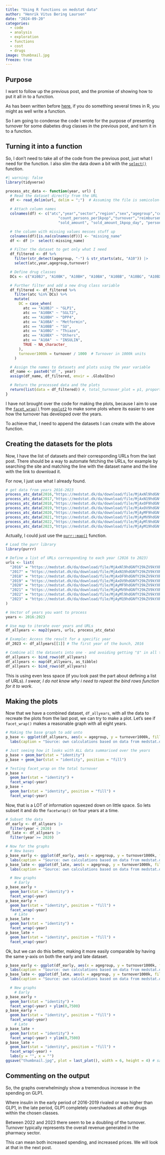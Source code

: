 ```yaml
---
title: "Using R functions on medstat data"
author: "Henrik Vitus Bering Laursen"
date: "2024-09-20"
categories:
  - code
  - analysis
  - exploration
  - functions
  - cost
  - drugs
image: thumbnail.jpg
freeze: true
---
```


## Purpose

I want to follow up the previous post, and the promise of showing how to put it all in to a function.

As has been written before [here](https://x.com/drob/status/928447584712253440?ref_src=twsrc%5Etfw%7Ctwcamp%5Etweetembed%7Ctwterm%5E928447584712253440%7Ctwgr%5Efce88d861cd9de805481a26a56bb6e7100e8dbb3%7Ctwcon%5Es1_c10&ref_url=http%3A%2F%2Fvarianceexplained.org%2Fr%2Fstart-blog%2F), if you do something several times in R, you might as well write a function.

So I am going to condense the code I wrote for the purpose of presenting turnover for some diabetes drug classes in the previous post, and turn it in to a function.

## Turning it into a function

So, I don't need to take all of the code from the previous post, just what I need for the function. I also slim the data down a bit with the [`select()`](https://dplyr.tidyverse.org/reference/dplyr_tidy_select.html) function.

```r
#| warning: false
library(tidyverse)

process_atc_data <- function(year, url) {
  # Read the dataset directly from the URL
  df <- read_delim(url, delim = ";")  # Assuming the file is semicolon-delimited

  # Attach column names
  colnames(df) <- c("atc","year","sector","region","sex","agegroup","count_persons",
                        "count_persons_per1kpop","turnover","reimbursement",
                        "sold_amount", "sold_amount_1kpop_day", "personreferabledata_perc")

  # the column with missing values messes stuff up
  colnames(df)[is.na(colnames(df))] <- "missing_name"
  df <- df |>  select(-missing_name)

  # Filter the dataset to get only what I need
  df_filtered <- df %>%
    filter(str_detect(agegroup, "-") & str_starts(atc, "A10")) |>
    select(atc,year,agegroup,turnover)

  # Define drug classes
  DCs <- c("A10BJ", "A10BK", "A10BH", "A10BA", "A10BB", "A10BG", "A10BX", "A10A")

  # Further filter and add a new drug class variable
  df_filtered <- df_filtered %>%
    filter(atc %in% DCs) %>%
    mutate(
      DC = case_when(
        atc == "A10BJ" ~ "GLP1",
        atc == "A10BK" ~ "SGLT2",
        atc == "A10BH" ~ "DPP4",
        atc == "A10BA" ~ "Metformin",
        atc == "A10BB" ~ "SU",
        atc == "A10BG" ~ "Thiazo",
        atc == "A10BX" ~ "Others",
        atc == "A10A"  ~ "INSULIN",
        TRUE ~ NA_character_
      ),
      turnover1000k = turnover / 1000  # Turnover in 1000k units
    )

  # Assign the names to datasets and plots using the year variable
  df_name <- paste0("df_", year)
  assign(df_name, df_filtered, envir = .GlobalEnv)

  # Return the processed data and the plots
  return(list(data = df_filtered)) #, total_turnover_plot = p1, proportional_turnover_plot = p2
}
```

I have not brought over the code for making the plots, because I aim to use the [`facet_wrap()`](https://ggplot2.tidyverse.org/reference/facet_wrap.html) from [`ggplot2`](https://ggplot2.tidyverse.org/index.html) to make some plots where its easier to see how the turnover has developed over the years.

To achieve that, I need to append the datasets I can create with the above function.

## Creating the datasets for the plots

Now, I have the list of datasets and their corresponding URLs from the last post. There should be a way to automate fetching the URLs, for example by searching the site and matching the line with the dataset name and the line with the link to download it.

For now, I just use what I already found.

```r
# get data from years 2016-2023
process_atc_data(2016,"https://medstat.dk/da/download/file/MjAxNl9hdGNfY29kZV9kYXRhLnR4dA==")
process_atc_data(2017,"https://medstat.dk/da/download/file/MjAxN19hdGNfY29kZV9kYXRhLnR4dA==")
process_atc_data(2018,"https://medstat.dk/da/download/file/MjAxOF9hdGNfY29kZV9kYXRhLnR4dA==")
process_atc_data(2019,"https://medstat.dk/da/download/file/MjAxOV9hdGNfY29kZV9kYXRhLnR4dA==")
process_atc_data(2020,"https://medstat.dk/da/download/file/MjAyMF9hdGNfY29kZV9kYXRhLnR4dA==")
process_atc_data(2021,"https://medstat.dk/da/download/file/MjAyMV9hdGNfY29kZV9kYXRhLnR4dA==")
process_atc_data(2022,"https://medstat.dk/da/download/file/MjAyMl9hdGNfY29kZV9kYXRhLnR4dA==")
process_atc_data(2023,"https://medstat.dk/da/download/file/MjAyM19hdGNfY29kZV9kYXRhLnR4dA==")
```

Actually, I could just use the [`purr::map()`](https://purrr.tidyverse.org/reference/map.html) function.

```r
# Load the purr library
library(purrr)

# Define a list of URLs corresponding to each year (2016 to 2023)
urls <- list(
  "2016" = "https://medstat.dk/da/download/file/MjAxNl9hdGNfY29kZV9kYXRhLnR4dA==",
  "2017" = "https://medstat.dk/da/download/file/MjAxN19hdGNfY29kZV9kYXRhLnR4dA==",
  "2018" = "https://medstat.dk/da/download/file/MjAxOF9hdGNfY29kZV9kYXRhLnR4dA==",
  "2019" = "https://medstat.dk/da/download/file/MjAxOV9hdGNfY29kZV9kYXRhLnR4dA==",
  "2020" = "https://medstat.dk/da/download/file/MjAyMF9hdGNfY29kZV9kYXRhLnR4dA==",
  "2021" = "https://medstat.dk/da/download/file/MjAyMV9hdGNfY29kZV9kYXRhLnR4dA==",
  "2022" = "https://medstat.dk/da/download/file/MjAyMl9hdGNfY29kZV9kYXRhLnR4dA==",
  "2023" = "https://medstat.dk/da/download/file/MjAyM19hdGNfY29kZV9kYXRhLnR4dA=="
)

# Vector of years you want to process
years <- 2016:2023

# Use map to iterate over years and URLs
df_allyears <- map2(years, urls, process_atc_data)

# Example: Access the result for a specific year
df_2023 <- df_allyears[[1]] # The first year of the bunch, 2016

# Combine all the datasets into one - and avoiding getting "$" in all the the variable names while doing it
df_allyears <- bind_rows(df_allyears)
df_allyears <- map(df_allyears, as_tibble)
df_allyears <- bind_rows(df_allyears)
```

This is using even less space (if you look past the part about defining a list of URLs). *I swear, I do not know why i need to repeat the bind rows function for it to work*.

## Making the plots

Now that we have a combined dataset, `df_allyears`, with all the data to recreate the plots from the last post, we can try to make a plot. Let's see if `facet_wrap()` makes a reasonable graph with all eight years.

```r
# Making the base graph to add unto
p_base <- ggplot(df_allyears, aes(x = agegroup, y = turnover1000k, fill = DC)) +
  labs(caption = "Source: own calculations based on data from medstat.dk via the Danish Health Data Authority")

# Just seeing how it looks with ALL data summarised over the years
p_base + geom_bar(stat = "identity")
p_base + geom_bar(stat = "identity", position = "fill")

# Testing facet_wrap on the total turnover
p_base +
  geom_bar(stat = "identity") +
  facet_wrap(~year)
p_base +
  geom_bar(stat = "identity", position = "fill") +
  facet_wrap(~year)

```

Now, that is a LOT of information squeezed down on little space. So lets subset it and do the `facetwrap()` on four years at a time.

```r
# Subset the data
df_early <- df_allyears |>
  filter(year < 2020)
df_late <- df_allyears |>
  filter(year >= 2020)

# Now for the graphs
  # New bases
p_base_early <- ggplot(df_early, aes(x = agegroup, y = turnover1000k, fill = DC)) +
  labs(caption = "Source: own calculations based on data from medstat.dk via the Danish Health Data Authority")
p_base_late <- ggplot(df_late, aes(x = agegroup, y = turnover1000k, fill = DC)) +
  labs(caption = "Source: own calculations based on data from medstat.dk via the Danish Health Data Authority")

  # New graphs
    # Early
p_base_early +
  geom_bar(stat = "identity") +
  facet_wrap(~year)
p_base_early +
  geom_bar(stat = "identity", position = "fill") +
  facet_wrap(~year)
    # Late
p_base_late +
  geom_bar(stat = "identity") +
  facet_wrap(~year)
p_base_late +
  geom_bar(stat = "identity", position = "fill") +
  facet_wrap(~year)

```

Ok, but we can do this better, making it more easily comparable by having the same y-axis on both the early and late dataset.

```r
p_base_early <- ggplot(df_early, aes(x = agegroup, y = turnover1000k, fill = DC)) +
  labs(caption = "Source: own calculations based on data from medstat.dk via the Danish Health Data Authority")
p_base_late <- ggplot(df_late, aes(x = agegroup, y = turnover1000k, fill = DC)) +
  labs(caption = "Source: own calculations based on data from medstat.dk via the Danish Health Data Authority")

  # New graphs
    # Early
p_base_early +
  geom_bar(stat = "identity") +
  facet_wrap(~year) + ylim(0,7500)
p_base_early +
  geom_bar(stat = "identity", position = "fill") +
  facet_wrap(~year)
    # Late
p_base_late +
  geom_bar(stat = "identity") +
  facet_wrap(~year) + ylim(0,7500)
p_base_late +
  geom_bar(stat = "identity", position = "fill") +
  facet_wrap(~year) +
  labs(y = "", x = "")
ggsave("thumbnail.jpg", plot = last_plot(), width = 6, height = 4) # saving p_base_late as thumbnail
```

## Commenting on the output

So, the graphs overwhelmingly show a tremendous increase in the spending on GLP1.

Where insulin in the early period of 2016-2019 rivaled or was higher than GLP1, in the late period, GLP1 completely overshadows all other drugs within the chosen classes.

Between 2022 and 2023 there seem to be a doubling of the turnover. Turnover typically represents the overall revenue generated in the pharmacy sector.

This can mean both increased spending, and increased prices. We will look at that in the next post.
